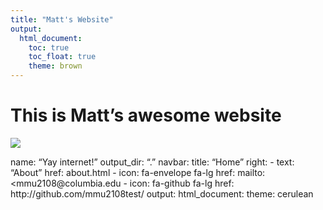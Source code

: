 ```yaml
---
title: "Matt's Website"
output: 
  html_document:
    toc: true
    toc_float: true
    theme: brown
---
```


# This is Matt's awesome website

![](https://media-exp1.licdn.com/dms/image/C4D03AQEvOkqhnLF9tA/profile-displayphoto-shrink_800_800/0/1524590976889?e=2147483647&v=beta&t=Hd8CXvdukvoNOBttv1FedM3-Lw7m1HYjjZE08h5ZveI)

name: "Yay internet!"
output_dir: "."
navbar:
  title: "Home"
  right:
    - text: "About"
      href: about.html
    - icon: fa-envelope fa-lg
      href: mailto:<mmu2108@columbia.edu
    - icon: fa-github fa-lg
      href: http://github.com/mmu2108test/
output:
  html_document:
    theme: cerulean